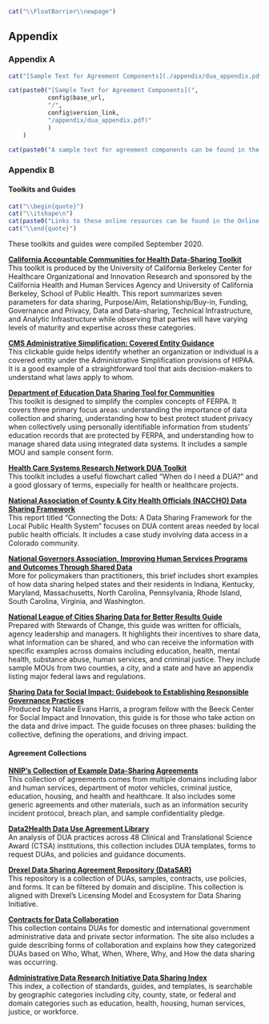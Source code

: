 ```r
cat("\\FloatBarrier\\newpage")
```

## Appendix {- #dua-appendix}

### Appendix A {- #dua-appendixa}

```r
cat("[Sample Text for Agreement Components](./appendix/dua_appendix.pdf)")
```

```r
cat(paste0("[Sample Text for Agreement Components](",
           config$base_url,
           "/",
           config$version_link,
           "/appendix/dua_appendix.pdf)"
           )
    )
```

```r
cat(paste0("A sample text for agreement components can be found in the Online Appendix at \\url{",config$base_url,"/",config$print_link,"/dua.html#appendix}."))
```

### Appendix B {- #dua-apendixb}

#### Toolkits and Guides {-}

```r
cat("\\begin{quote}")
cat("\\itshape\n")
cat(paste0("Links to these online resources can be found in the Online Appendix at \\url{",config$base_url,"/",config$print_link,"/dua.html#appendix}.\n"))
cat("\\end{quote}")
```
These toolkits and guides were compiled September 2020.

**[California Accountable Communities for Health Data-Sharing Toolkit](https://cachi.org/uploads/resources/ACH-Data-Sharing-Toolkit-December-2016.pdf)**  
This toolkit is produced by the University of California Berkeley Center for Healthcare Organizational and Innovation Research and sponsored by the California Health and Human Services Agency and University of California Berkeley, School of Public Health. This report summarizes seven parameters for data sharing, Purpose/Aim, Relationship/Buy-in, Funding, Governance and Privacy, Data and Data-sharing, Technical Infrastructure, and Analytic Infrastructure while observing that parties will have varying levels of maturity and expertise across these categories.

**[CMS Administrative Simplification: Covered Entity Guidance](https://www.cms.gov/Regulations-and-Guidance/Administrative-Simplification/HIPAA-ACA/Downloads/CoveredEntitiesChart20160617.pdf)**  
This clickable guide helps identify whether an organization or individual is a covered entity under the Administrative Simplification provisions of HIPAA. It is a good example of a straightforward tool that aids decision-makers to understand what laws apply to whom.

**[Department of Education Data Sharing Tool for Communities](https://www2.ed.gov/programs/promiseneighborhoods/datasharingtool.pdf)**  
This toolkit is designed to simplify the complex concepts of FERPA. It covers three primary focus areas: understanding the importance of data collection and sharing, understanding how to best protect student privacy when collectively using personally identifiable information from students’ education records that are protected by FERPA, and understanding how to manage shared data using integrated data systems. It includes a sample MOU and sample consent form.

**[Health Care Systems Research Network DUA Toolkit](http://www.hcsrn.org/asset/ce41ec1a-c071-4300-ac07-14cd653f234C/HCSRN_DUAToolkit.pdf)**  
This toolkit includes a useful flowchart called “When do I need a DUA?” and a good glossary of terms, especially for health or healthcare projects.

**[National Association of County & City Health Officials (NACCHO) Data Sharing Framework](https://www.naccho.org/uploads/downloadable-resources/Issue-Brief-Data-Sharing-Framework-NA592.pdf)**  
This report titled “Connecting the Dots: A Data Sharing Framework for the Local Public Health System” focuses on DUA content areas needed by local public health officials. It includes a case study involving data access in a Colorado community.

**[National Governors Association, Improving Human Services Programs and Outcomes Through Shared Data](http://natlgovassoc.wpengine.com/wp-content/uploads/2018/07/1609ImprovingHumanServicesSharedData.pdf)**  
More for policymakers than practitioners, this brief includes short examples of how data sharing helped states and their residents in Indiana, Kentucky, Maryland, Massachusetts, North Carolina, Pennsylvania, Rhode Island, South Carolina, Virginia, and Washington.

**[National League of Cities Sharing Data for Better Results Guide](https://www.nlc.org/sharing-data-for-better-results)**  
Prepared with Stewards of Change, this guide was written for officials, agency leadership and managers. It highlights their incentives to share data, what information can be shared, and who can receive the information with specific examples across domains including education, health, mental health, substance abuse, human services, and criminal justice. They include sample MOUs from two counties, a city, and a state and have an appendix listing major federal laws and regulations.

**[Sharing Data for Social Impact: Guidebook to Establishing Responsible Governance Practices](https://beeckcenter.georgetown.edu/wp-content/uploads/2020/01/Data-Sharing-Report.pdf)**  
Produced by Natalie Evans Harris, a program fellow with the Beeck Center for Social Impact and Innovation, this guide is for those who take action on the data and drive impact. The guide focuses on three phases: building the collective, defining the operations, and driving impact.

#### Agreement Collections {-}

**[NNIP's Collection of Example Data-Sharing Agreements](https://www.neighborhoodindicators.org/library/guides/nnip%E2%80%99s-collection-example-data-sharing-agreements)**  
This collection of agreements comes from multiple domains including labor and human services, department of motor vehicles, criminal justice, education, housing, and health and healthcare. It also includes some generic agreements and other materials, such as an information security incident protocol, breach plan, and sample confidentiality pledge.

**[Data2Health Data Use Agreement Library](https://github.com/data2health/governance-pathways/blob/master/library.md)**  
An analysis of DUA practices across 48 Clinical and Translational Science Award (CTSA) institutions, this collection includes DUA templates, forms to request DUAs, and policies and guidance documents.

**[Drexel Data Sharing Agreement Repository (DataSAR)](http://datasar.cci.drexel.edu/index.html)**  
This repository is a collection of DUAs, samples, contracts, use policies, and forms. It can be filtered by domain and discipline. This collection is aligned with Drexel’s Licensing Model and Ecosystem for Data Sharing Initiative.

**[Contracts for Data Collaboration](https://contractsfordatacollaboration.org/library/)**  
This collection contains DUAs for domestic and international government administrative data and private sector information. The site also includes a guide describing forms of collaboration and explains how they categorized DUAs based on Who, What, When, Where, Why, and How the data sharing was occurring.

**[Administrative Data Research Initiative Data Sharing Index](https://adri.georgetown.edu/)**  
This index, a collection of standards, guides, and templates, is searchable by geographic categories including city, county, state, or federal and domain categories such as education, health, housing, human services, justice, or workforce.


